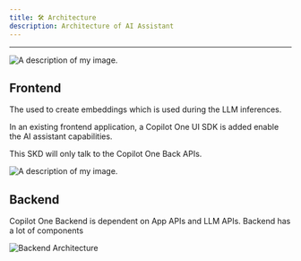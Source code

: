 ```yaml
---
title: 🛠️ Architecture
description: Architecture of AI Assistant
---
```



---


<Image src={overiview} alt="A description of my image." />

## Frontend

The  used to create embeddings which is used during the LLM inferences.

In an existing frontend application, a Copilot One UI SDK is added enable the AI assistant capabilities.

This SKD will only talk to the Copilot One Back APIs.




<Image src={sdk} alt="A description of my image." />


## Backend

Copilot One Backend is dependent on App APIs and LLM APIs. Backend has a lot of components


<Image src={backend} alt="Backend Architecture" />



